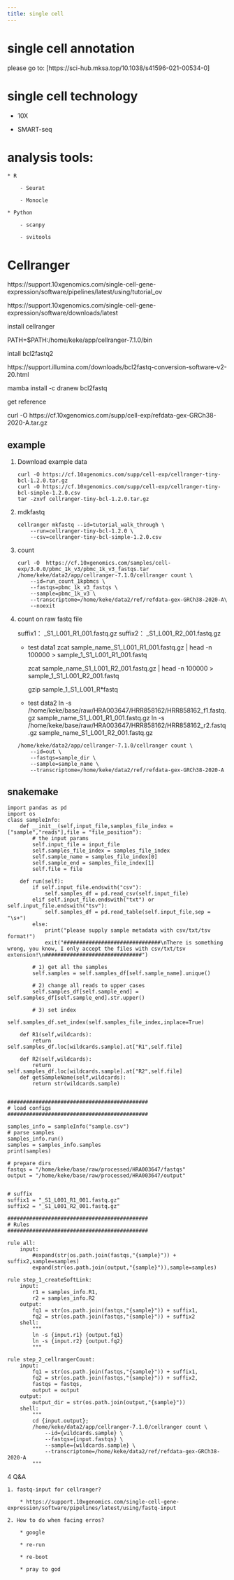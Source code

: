 ```yaml
---
title: single cell
---
```


# single cell annotation

please go to: [https://sci-hub.mksa.top/10.1038/s41596-021-00534-0]


# single cell technology

* 10X


* SMART-seq


# analysis tools:

    * R

        - Seurat

        - Monocle

    * Python

        - scanpy

        - svitools



# Cellranger

https://support.10xgenomics.com/single-cell-gene-expression/software/pipelines/latest/using/tutorial_ov

https://support.10xgenomics.com/single-cell-gene-expression/software/downloads/latest

install cellranger

PATH=$PATH:/home/keke/app/cellranger-7.1.0/bin

intall bcl2fastq2

https://support.illumina.com/downloads/bcl2fastq-conversion-software-v2-20.html

mamba  install -c dranew bcl2fastq

get reference

curl -O https://cf.10xgenomics.com/supp/cell-exp/refdata-gex-GRCh38-2020-A.tar.gz


## example

1. Download example data

    ```
    curl -O https://cf.10xgenomics.com/supp/cell-exp/cellranger-tiny-bcl-1.2.0.tar.gz
    curl -O https://cf.10xgenomics.com/supp/cell-exp/cellranger-tiny-bcl-simple-1.2.0.csv
    tar -zxvf cellranger-tiny-bcl-1.2.0.tar.gz
    ```
2. mdkfastq

    ```
    cellranger mkfastq --id=tutorial_walk_through \
        --run=cellranger-tiny-bcl-1.2.0 \
        --csv=cellranger-tiny-bcl-simple-1.2.0.csv
    ```

3. count

    ```
    curl -O  https://cf.10xgenomics.com/samples/cell-exp/3.0.0/pbmc_1k_v3/pbmc_1k_v3_fastqs.tar
    /home/keke/data2/app/cellranger-7.1.0/cellranger count \
        --id=run_count_1kpbmcs \
        --fastqs=pbmc_1k_v3_fastqs \
        --sample=pbmc_1k_v3 \
        --transcriptome=/home/keke/data2/ref/refdata-gex-GRCh38-2020-A\
        --noexit
    ```

4. count on raw fastq file

    suffix1： _S1_L001_R1_001.fastq.gz
    suffix2： _S1_L001_R2_001.fastq.gz

    * test data1
        zcat sample_name_S1_L001_R1_001.fastq.gz | head -n 100000 > sample_1_S1_L001_R1_001.fastq
        
        zcat sample_name_S1_L001_R2_001.fastq.gz | head -n 100000 > sample_1_S1_L001_R2_001.fastq

        gzip sample_1_S1_L001_R*fastq

    * test data2
        ln -s /home/keke/base/raw/HRA003647/HRR858162/HRR858162_f1.fastq.gz sample_name_S1_L001_R1_001.fastq.gz
        ln -s /home/keke/base/raw/HRA003647/HRR858162/HRR858162_r2.fastq.gz  sample_name_S1_L001_R2_001.fastq.gz  

    ```
    /home/keke/data2/app/cellranger-7.1.0/cellranger count \
        --id=out \
        --fastqs=sample_dir \
        --sample=sample_name \
        --transcriptome=/home/keke/data2/ref/refdata-gex-GRCh38-2020-A
    ```

## snakemake

```
import pandas as pd
import os
class sampleInfo:
    def __init__(self,input_file,samples_file_index = ["sample","reads"],file = "file_position"):
        # the input params
        self.input_file = input_file
        self.samples_file_index = samples_file_index
        self.sample_name = samples_file_index[0]
        self.sample_end = samples_file_index[1]
        self.file = file

    def run(self):
        if self.input_file.endswith("csv"):
            self.samples_df = pd.read_csv(self.input_file)
        elif self.input_file.endswith("txt") or self.input_file.endswith("tsv"):
            self.samples_df = pd.read_table(self.input_file,sep = "\s+")
        else:
            print("please supply sample metadata with csv/txt/tsv format!")
            exit("###############################\nThere is something wrong, you know, I only accept the files with csv/txt/tsv extension!\n###############################")

        # 1) get all the samples
        self.samples = self.samples_df[self.sample_name].unique()
        
        # 2) change all reads to upper cases
        self.samples_df[self.sample_end] = self.samples_df[self.sample_end].str.upper()

        # 3) set index
        self.samples_df.set_index(self.samples_file_index,inplace=True)
    
    def R1(self,wildcards):
        return self.samples_df.loc[wildcards.sample].at["R1",self.file]

    def R2(self,wildcards):
        return self.samples_df.loc[wildcards.sample].at["R2",self.file]
    def getSampleName(self,wildcards):
        return str(wildcards.sample)


#############################################
# load configs
#############################################

samples_info = sampleInfo("sample.csv")
# parse samples
samples_info.run()
samples = samples_info.samples
print(samples)

# prepare dirs
fastqs = "/home/keke/base/raw/processed/HRA003647/fastqs"
output = "/home/keke/base/raw/processed/HRA003647/output"


# suffix
suffix1 = "_S1_L001_R1_001.fastq.gz"
suffix2 = "_S1_L001_R2_001.fastq.gz"

#############################################
# Rules
#############################################

rule all:
    input:
        #expand(str(os.path.join(fastqs,"{sample}")) + suffix2,sample=samples)
        expand(str(os.path.join(output,"{sample}")),sample=samples)

rule step_1_createSoftLink:
    input:
        r1 = samples_info.R1,
        r2 = samples_info.R2
    output:
        fq1 = str(os.path.join(fastqs,"{sample}")) + suffix1,
        fq2 = str(os.path.join(fastqs,"{sample}")) + suffix2
    shell:
        """
        ln -s {input.r1} {output.fq1}
        ln -s {input.r2} {output.fq2}
        """

rule step_2_cellrangerCount:
    input: 
        fq1 = str(os.path.join(fastqs,"{sample}")) + suffix1,
        fq2 = str(os.path.join(fastqs,"{sample}")) + suffix2,
        fastqs = fastqs,
        output = output
    output:
        output_dir = str(os.path.join(output,"{sample}"))
    shell:
        """
        cd {input.output};
        /home/keke/data2/app/cellranger-7.1.0/cellranger count \
            --id={wildcards.sample} \
            --fastqs={input.fastqs} \
            --sample={wildcards.sample} \
            --transcriptome=/home/keke/data2/ref/refdata-gex-GRCh38-2020-A
        """
```

4 Q&A

    1. fastq-input for cellranger?

        * https://support.10xgenomics.com/single-cell-gene-expression/software/pipelines/latest/using/fastq-input

    2. How to do when facing erros?

        * google

        * re-run

        * re-boot

        * pray to god
